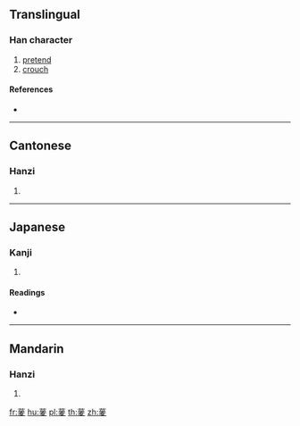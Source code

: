 {{character info/new}}
==Translingual==

===Han character===
{{Han char|rn=140|rad=艸|as=10|sn=16|four=44407|canj=TOOE}}

# [[pretend]]
# [[crouch]]

====References====
* {{Han ref|kx=1051.140|dkj=31653|dj=1513.100|hdz=53266.070|uh=84CC|ud=33996|bh=E3C4|bd=58308}}

----

==Cantonese==

===Hanzi===
{{yue-hanzi|jyut=|y=cho5}}

# {{defn|lang=yue|sort=艸10}}

----

==Japanese==

===Kanji===
{{ja-kanji|grade=|rs=艸10}}

# {{defn|lang=ja|sort=艸10}}

====Readings====
* {{ja-readings|on=[[さ]] (sa), [[しゃ]] (sha), [[さい]] (sai), [[すい]] (sui)|kun=[[いつわる]] (itsuwaru)|nanori=}}

----

==Mandarin==

===Hanzi===
{{cmn-hanzi|pin=[[cuò]] ([[cuo4]]), [[sāi]] ([[sai1]]), [[suī]] ([[sui1]])|wg=ts'o<sup>4</sup>, sai<sup>1</sup>, sui<sup>1</sup>}}

# {{defn|lang=cmn|sort=艸10}}

[[fr:蓌]]
[[hu:蓌]]
[[pl:蓌]]
[[th:蓌]]
[[zh:蓌]]